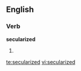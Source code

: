 ==English==

===Verb===
'''secularized'''

# {{past of|[[secularize]]}}

[[te:secularized]]
[[vi:secularized]]